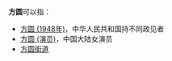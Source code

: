 '''方圆'''可以指：
*[[方圆_(1948年)|方圆 (1948年)]]，中华人民共和国持不同政见者
*[[方圆_(演员)|方圆 (演员)]]，中国大陆女演员
*[[方圆街道|方圆街道]]
{{Disambig|cat=二字人名消歧义|F}}